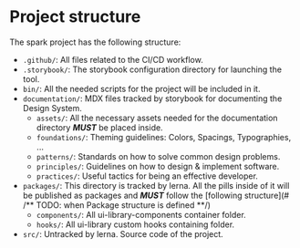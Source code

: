 
<Meta title="Project Structure" />

# Project structure

The spark project has the following structure:

- `.github/`: All files related to the CI/CD workflow.
- `.storybook/`: The storybook configuration directory for launching the tool.
- `bin/`: All the needed scripts for the project will be included in it.
- `documentation/`: MDX files tracked by storybook for documenting the Design System.
  - `assets/`: All the necessary assets needed for the documentation directory **_MUST_** be placed inside.
  - `foundations/`: Theming guidelines: Colors, Spacings, Typographies, ...
  - `patterns/`: Standards on how to solve common design problems.
  - `principles/`: Guidelines on how to design & implement software.
  - `practices/`: Useful tactics for being an effective developer.
- `packages/`: This directory is tracked by lerna. All the pills inside of it will be published as packages and **_MUST_** follow the [following structure](# /** TODO: when Package structure is defined **/)
  - `components/`: All ui-library-components container folder.
  - `hooks/`: All ui-library custom hooks containing folder.
- `src/`: Untracked by lerna. Source code of the project.
